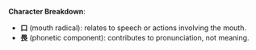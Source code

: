 **Character Breakdown**:

- **口** (mouth radical): relates to speech or actions involving the mouth.
- **畏** (phonetic component): contributes to pronunciation, not meaning.
